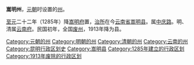 '''嵩明州'''，[[元朝|元朝]]时设置的[[州|州]]。

[[至元_(忽必烈)|至元]]二十二年（1285年）降[[嵩明府|嵩明府]]置，[[治所|治所]]在今[[云南省|云南省]][[嵩明县|嵩明县]]。属[[中庆路|中庆路]]。明、清属[[云南府|云南府]]。民国初年，全国[[废府州厅改县|废州]]，1913年降为县。
{{清朝云南行政区划}}
{{明朝云南行政区划}}
{{元朝云南行政区划}}
{{云南行政区划小作品}}
[[Category:元朝的州|Category:元朝的州]]
[[Category:明朝的州|Category:明朝的州]]
[[Category:清朝的州|Category:清朝的州]]
[[Category:云南的州|Category:云南的州]]
[[Category:昆明行政区划史|Category:昆明行政区划史]]
[[Category:嵩明县|Category:嵩明县]]
[[Category:1285年建立的行政区划|Category:1285年建立的行政区划]]
[[Category:1913年废除的行政区划|Category:1913年废除的行政区划]]
